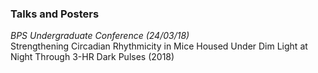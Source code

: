 <br>
<br>

### Talks and Posters

*BPS Undergraduate Conference (24/03/18) <br>
    *Strengthening Circadian Rhythmicity in Mice Housed Under Dim Light at Night Through 3-HR Dark Pulses (2018)